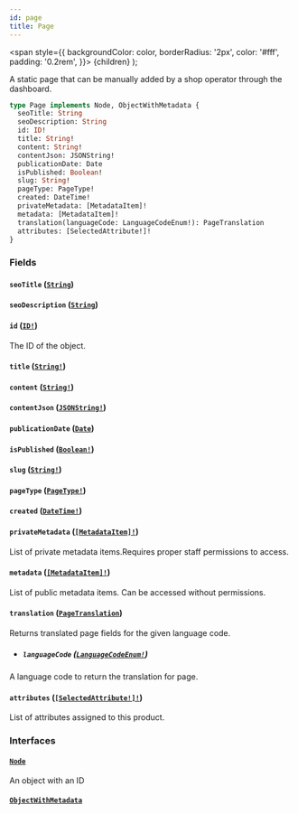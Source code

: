 ```yaml
---
id: page
title: Page
---
```


<span
style={{
      backgroundColor: color,
      borderRadius: '2px',
      color: '#fff',
      padding: '0.2rem',
    }}>
{children}
</span>
);

A static page that can be manually added by a shop operator through the dashboard.

```graphql
type Page implements Node, ObjectWithMetadata {
  seoTitle: String
  seoDescription: String
  id: ID!
  title: String!
  content: String!
  contentJson: JSONString!
  publicationDate: Date
  isPublished: Boolean!
  slug: String!
  pageType: PageType!
  created: DateTime!
  privateMetadata: [MetadataItem]!
  metadata: [MetadataItem]!
  translation(languageCode: LanguageCodeEnum!): PageTranslation
  attributes: [SelectedAttribute!]!
}
```

### Fields

#### `seoTitle` ([`String`](/api-reference/scalars/string.mdx))

#### `seoDescription` ([`String`](/api-reference/scalars/string.mdx))

#### `id` ([`ID!`](/api-reference/scalars/id.mdx))

The ID of the object.

#### `title` ([`String!`](/api-reference/scalars/string.mdx))

#### `content` ([`String!`](/api-reference/scalars/string.mdx))

#### `contentJson` ([`JSONString!`](/api-reference/scalars/json-string.mdx))

#### `publicationDate` ([`Date`](/api-reference/scalars/date.mdx))

#### `isPublished` ([`Boolean!`](/api-reference/scalars/boolean.mdx))

#### `slug` ([`String!`](/api-reference/scalars/string.mdx))

#### `pageType` ([`PageType!`](/api-reference/objects/page-type.mdx))

#### `created` ([`DateTime!`](/api-reference/scalars/date-time.mdx))

#### `privateMetadata` ([`[MetadataItem]!`](/api-reference/objects/metadata-item.mdx))

List of private metadata items.Requires proper staff permissions to access.

#### `metadata` ([`[MetadataItem]!`](/api-reference/objects/metadata-item.mdx))

List of public metadata items. Can be accessed without permissions.

#### `translation` ([`PageTranslation`](/api-reference/objects/page-translation.mdx))

Returns translated page fields for the given language code.

- ##### `languageCode` ([`LanguageCodeEnum!`](/api-reference/enums/language-code-enum.mdx))

A language code to return the translation for page.

#### `attributes` ([`[SelectedAttribute!]!`](/api-reference/objects/selected-attribute.mdx))

List of attributes assigned to this product.

### Interfaces

#### [`Node`](/api-reference/interfaces/node.mdx)

An object with an ID

#### [`ObjectWithMetadata`](/api-reference/interfaces/object-with-metadata.mdx)
